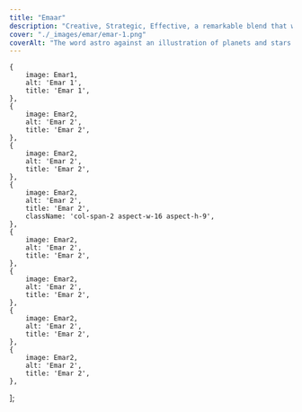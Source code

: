 ```yaml
---
title: "Emaar"
description: "Creative, Strategic, Effective, a remarkable blend that will take your image to the next level."
cover: "./_images/emar/emar-1.png"
coverAlt: "The word astro against an illustration of planets and stars."
---
```





    {
        image: Emar1,
        alt: 'Emar 1',
        title: 'Emar 1',
    },
    {
        image: Emar2,
        alt: 'Emar 2',
        title: 'Emar 2',
    },
    {
        image: Emar2,
        alt: 'Emar 2',
        title: 'Emar 2',
    },
    {
        image: Emar2,
        alt: 'Emar 2',
        title: 'Emar 2',
        className: 'col-span-2 aspect-w-16 aspect-h-9',
    },
    {
        image: Emar2,
        alt: 'Emar 2',
        title: 'Emar 2',
    },
    {
        image: Emar2,
        alt: 'Emar 2',
        title: 'Emar 2',
    },
    {
        image: Emar2,
        alt: 'Emar 2',
        title: 'Emar 2',
    },
    {
        image: Emar2,
        alt: 'Emar 2',
        title: 'Emar 2',
    },


];


<ImageGallery images={data} />